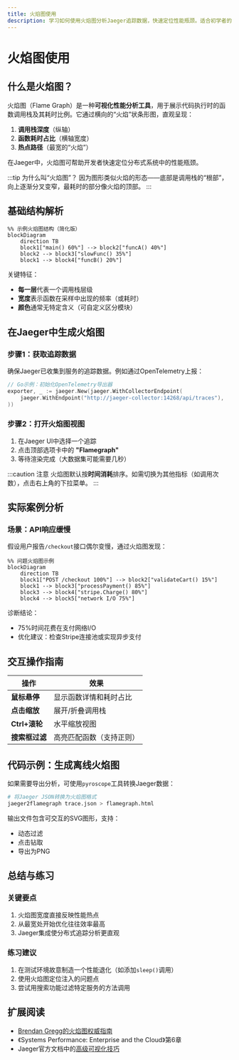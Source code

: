 ```yaml
---
title: 火焰图使用
description: 学习如何使用火焰图分析Jaeger追踪数据，快速定位性能瓶颈。适合初学者的可视化教程。
---
```


# 火焰图使用

## 什么是火焰图？

火焰图（Flame Graph）是一种**可视化性能分析工具**，用于展示代码执行时的函数调用栈及其耗时比例。它通过横向的“火焰”状条形图，直观呈现：

1. **调用栈深度**（纵轴）
2. **函数耗时占比**（横轴宽度）
3. **热点路径**（最宽的“火焰”）

在Jaeger中，火焰图可帮助开发者快速定位分布式系统中的性能瓶颈。

:::tip 为什么叫“火焰图”？
因为图形类似火焰的形态——底部是调用栈的“根部”，向上逐渐分叉变窄，最耗时的部分像火焰的顶部。
:::

## 基础结构解析

```mermaid
%% 示例火焰图结构（简化版）
blockDiagram
    direction TB
    block1["main() 60%"] --> block2["funcA() 40%"]
    block2 --> block3["slowFunc() 35%"]
    block1 --> block4["funcB() 20%"]
```

关键特征：
- **每一层**代表一个调用栈层级
- **宽度**表示函数在采样中出现的频率（或耗时）
- **颜色**通常无特定含义（可自定义区分模块）

## 在Jaeger中生成火焰图

### 步骤1：获取追踪数据
确保Jaeger已收集到服务的追踪数据。例如通过OpenTelemetry上报：

```go
// Go示例：初始化OpenTelemetry导出器
exporter, _ := jaeger.New(jaeger.WithCollectorEndpoint(
    jaeger.WithEndpoint("http://jaeger-collector:14268/api/traces"),
))
```

### 步骤2：打开火焰图视图
1. 在Jaeger UI中选择一个追踪
2. 点击顶部选项卡中的 **"Flamegraph"**
3. 等待渲染完成（大数据集可能需要几秒）

:::caution 注意
火焰图默认按**时间消耗**排序。如需切换为其他指标（如调用次数），点击右上角的下拉菜单。
:::

## 实际案例分析

### 场景：API响应缓慢
假设用户报告`/checkout`接口偶尔变慢，通过火焰图发现：

```mermaid
%% 问题火焰图示例
blockDiagram
    direction TB
    block1["POST /checkout 100%"] --> block2["validateCart() 15%"]
    block1 --> block3["processPayment() 85%"]
    block3 --> block4["stripe.Charge() 80%"]
    block4 --> block5["network I/O 75%"]
```

诊断结论：
- 75%时间花费在支付网络I/O
- 优化建议：检查Stripe连接池或实现异步支付

## 交互操作指南

| 操作                | 效果                     |
|---------------------|--------------------------|
| **鼠标悬停**        | 显示函数详情和耗时占比   |
| **点击缩放**        | 展开/折叠调用栈          |
| **Ctrl+滚轮**       | 水平缩放视图             |
| **搜索框过滤**      | 高亮匹配函数（支持正则） |

## 代码示例：生成离线火焰图

如果需要导出分析，可使用`pyroscope`工具转换Jaeger数据：

```bash
# 将Jaeger JSON转换为火焰图格式
jaeger2flamegraph trace.json > flamegraph.html
```

输出文件包含可交互的SVG图形，支持：
- 动态过滤
- 点击钻取
- 导出为PNG

## 总结与练习

### 关键要点
1. 火焰图宽度直接反映性能热点
2. 从最宽处开始优化往往效率最高
3. Jaeger集成使分布式追踪分析更直观

### 练习建议
1. 在测试环境故意制造一个性能退化（如添加`sleep()`调用）
2. 使用火焰图定位注入的问题点
3. 尝试用搜索功能过滤特定服务的方法调用

## 扩展阅读
- [Brendan Gregg的火焰图权威指南](https://www.brendangregg.com/flamegraphs.html)
- 《Systems Performance: Enterprise and the Cloud》第6章
- Jaeger官方文档中的[高级可视化技巧](https://jaegertracing.io/docs/)